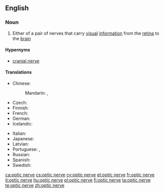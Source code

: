 ==English==

===Noun===
{{wikipedia}}
{{en-noun|head=[[optic]] [[nerve]]}}

# {{context|neuroanatomy|lang=en}} Either of a pair of nerves that carry [[visual]] [[information]] from the [[retina]] to the [[brain]]

====Hypernyms====
* [[cranial nerve]]

====Translations====
{{trans-top|nerve}}
* Chinese:
*: Mandarin: {{t|cmn|視神經|sc=Hani}}, {{t+|cmn|视神经|tr=shìshénjīng|sc=Hani}}
* Czech: {{t+|cs|zrakový nerv|m}}
* Finnish: {{t|fi|näköhermo}}
* French: {{t+|fr|nerf optique|m}}
* German: {{t+|de|Sehnerv|m}}
* Icelandic: {{t+|is|sjóntaug|f}}
{{trans-mid}}
* Italian: {{t|it|nervo ottico|m}}
* Japanese: {{t|ja|視神経|tr=ししんけい, shishinkei|sc=Jpan}}
* Latvian: {{t|lv|redzes nervs|m}}
* Portuguese: {{t+|pt|nervo óptico|m}}, {{t|pt|nervo ótico|m}}
* Russian: {{t+|ru|зри́тельный нерв|m}}
* Spanish: {{t+|es|nervio óptico|m}}
* Swedish: {{t+|sv|synnerv}}
{{trans-bottom}}

[[ca:optic nerve]]
[[cs:optic nerve]]
[[cy:optic nerve]]
[[et:optic nerve]]
[[fr:optic nerve]]
[[it:optic nerve]]
[[hu:optic nerve]]
[[pl:optic nerve]]
[[fi:optic nerve]]
[[ta:optic nerve]]
[[te:optic nerve]]
[[zh:optic nerve]]